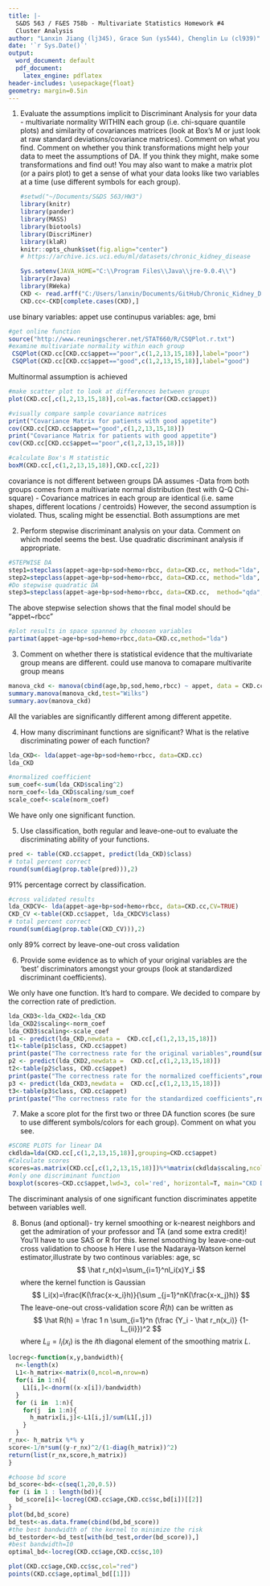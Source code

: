 ```yaml
---
title: |-
  S&DS 563 / F&ES 758b - Multivariate Statistics Homework #4
  Cluster Analysis
author: "Lanxin Jiang (lj345), Grace Sun (ys544), Chenglin Lu (cl939)"
date: '`r Sys.Date()`'
output:
  word_document: default
  pdf_document:
    latex_engine: pdflatex
header-includes: \usepackage{float}
geometry: margin=0.5in
---
```


1. Evaluate the assumptions implicit to Discriminant Analysis for your data - multivariate normality WITHIN each group (i.e. chi-square quantile plots) and similarity of covariances matrices (look at Box's M or just look at raw standard deviations/covariance matrices). Comment on what you find. Comment on whether you think transformations might help your data to meet the assumptions of DA. If you think they might, make some transformations and find out! You may also want to make a matrix plot (or a pairs plot) to get a sense of what your data looks like two variables at a time (use different symbols for each group).

    ```R
    #setwd("~/Documents/S&DS 563/HW3")
    library(knitr)
    library(pander)
    library(MASS)
    library(biotools)
    library(DiscriMiner)
    library(klaR)
    knitr::opts_chunk$set(fig.align="center")
    # https://archive.ics.uci.edu/ml/datasets/chronic_kidney_disease
    ```

    ```R
    Sys.setenv(JAVA_HOME="C:\\Program Files\\Java\\jre-9.0.4\\")
    library(rJava)
    library(RWeka)
    CKD <- read.arff("C:/Users/lanxin/Documents/GitHub/Chronic_Kidney_Disease/Chronic_Kidney_Disease/chronic_kidney_disease_full.arff")
    CKD.cc<-CKD[complete.cases(CKD),]

    ```

use binary variables: appet
use continupus variables: age, bmi

```r
#get online function
source("http://www.reuningscherer.net/STAT660/R/CSQPlot.r.txt")
#examine multivariate normality within each group
 CSQPlot(CKD.cc[CKD.cc$appet=="poor",c(1,2,13,15,18)],label="poor")
 CSQPlot(CKD.cc[CKD.cc$appet=="good",c(1,2,13,15,18)],label="good")
```
Multinormal assumption is achieved

```r
#make scatter plot to look at differences between groups
plot(CKD.cc[,c(1,2,13,15,18)],col=as.factor(CKD.cc$appet))
```

```r
#visually compare sample covariance matrices
print("Covariance Matrix for patients with good appetite")
cov(CKD.cc[CKD.cc$appet=="good",c(1,2,13,15,18)])
print("Covariance Matrix for patients with good appetite")
cov(CKD.cc[CKD.cc$appet=="poor",c(1,2,13,15,18)])

```
```r
#calculate Box's M statistic
boxM(CKD.cc[,c(1,2,13,15,18)],CKD.cc[,22])
```
covariance is not different between groups
DA assumes
-Data from both groups comes from a multivariate normal distribution (test with Q-Q Chi-square)
- Covariance matrices in each group are identical (i.e. same shapes, different locations / centroids)
However, the second assumption is violated. Thus, scaling might be essenctial.
Both assumptions are met


2. Perform stepwise discriminant analysis on your data. Comment on which model seems the best. Use quadratic discriminant analysis if appropriate.
```r
#STEPWISE DA
step1=stepclass(appet~age+bp+sod+hemo+rbcc, data=CKD.cc, method="lda", direction='both')
step2=stepclass(appet~age+bp+sod+hemo+rbcc, data=CKD.cc, method="lda", direction='both', criteria="AS")
#Do stepwise quadratic DA
step3=stepclass(appet~age+bp+sod+hemo+rbcc, data=CKD.cc,  method="qda", direction='both', criteria="AS")
```
The above stepwise selection shows that the final model should be "appet~rbcc" 

```r
#plot results in space spanned by choosen variables
partimat(appet~age+bp+sod+hemo+rbcc,data=CKD.cc,method="lda")
```





3. Comment on whether there is statistical evidence that the multivariate group means are different.
could use manova to comapare multivarite group means
```r
manova_ckd <- manova(cbind(age,bp,sod,hemo,rbcc) ~ appet, data = CKD.cc)
summary.manova(manova_ckd,test="Wilks")
summary.aov(manova_ckd)
```
All the variables are significantly different among different appetite. 

4. How many discriminant functions are significant? What is the relative discriminating power of each function?
```r
lda_CKD<- lda(appet~age+bp+sod+hemo+rbcc, data=CKD.cc)
lda_CKD
```

```r
#normalized coefficient
sum_coef<-sum(lda_CKD$scaling^2)
norm_coef<-lda_CKD$scaling/sum_coef
scale_coef<-scale(norm_coef)
```
We have only one significant function.  


5. Use classification, both regular and leave-one-out to evaluate the discriminating ability of your functions.
```r
pred <- table(CKD.cc$appet, predict(lda_CKD)$class)
# total percent correct
round(sum(diag(prop.table(pred))),2)
```
91% percentage correct by classification. 
```r
#cross validated results
lda_CKDCV<- lda(appet~age+bp+sod+hemo+rbcc, data=CKD.cc,CV=TRUE)
CKD_CV <-table(CKD.cc$appet, lda_CKDCV$class)
# total percent correct
round(sum(diag(prop.table(CKD_CV))),2)
```
only 89% correct by leave-one-out cross validation


6. Provide some evidence as to which of your original variables are the 'best' discriminators amongst your groups (look at standardized discriminant coefficients).

We only have one function. It's hard to compare.
We decided to compare by the correction rate of prediction.
```r
lda_CKD3<-lda_CKD2<-lda_CKD
lda_CKD2$scaling<-norm_coef
lda_CKD3$scaling<-scale_coef
p1 <- predict(lda_CKD,newdata =  CKD.cc[,c(1,2,13,15,18)])
t1<-table(p1$class, CKD.cc$appet)
print(paste("The correctness rate for the original variables",round(sum(diag(prop.table(t1))),2)))
p2 <- predict(lda_CKD2,newdata =  CKD.cc[,c(1,2,13,15,18)])
t2<-table(p2$class, CKD.cc$appet)
print(paste("The correctness rate for the normalized coefficients",round(sum(diag(prop.table(t2))),2)))
p3 <- predict(lda_CKD3,newdata =  CKD.cc[,c(1,2,13,15,18)])
t3<-table(p3$class, CKD.cc$appet)
print(paste("The correctness rate for the standardized coefficients",round(sum(diag(prop.table(t3))),2)))
```


7. Make a score plot for the first two or three DA function scores (be sure to use different symbols/colors for each group). Comment on what you see.
```r
#SCORE PLOTS for linear DA
ckdlda=lda(CKD.cc[,c(1,2,13,15,18)],grouping=CKD.cc$appet)
#Calculate scores
scores=as.matrix(CKD.cc[,c(1,2,13,15,18)])%*%matrix(ckdlda$scaling,ncol=1)
#only one discriminant function
boxplot(scores~CKD.cc$appet,lwd=3, col='red', horizontal=T, main="CKD Discriminant Scores by appetitie")
```
The discriminant analysis of one significant function discriminates appetite between variables well.

8. Bonus (and optional)- try kernel smoothing or k-nearest neighbors and get the admiration of your professor and TA (and some extra credit)! You'll have to use SAS or R for this.
kernel smoothing by leave-one-out cross validation to choose h
Here I use the Nadaraya-Watson kernel estimator,illustrate by two continous variables: age, sc
$$
\hat r_n(x)=\sum_{i=1}^nl_i(x)Y_i
$$
where the kernel function is Gaussian
$$
l_i(x)=\frac{K(\frac{x-x_i}h)}{\sum _{j=1}^nK(\frac{x-x_j}h)}
$$
The leave-one-out cross-validation score $\hat R(h)$ can be written as 
$$
\hat R(h) = \frac 1 n \sum_{i=1}^n (\frac {Y_i - \hat r_n(x_i)} {1-L_{ii}})^2
$$
where $L_{ii} = l_i (x_i)$ is the $i$th diagonal element of the smoothing matrix $L$.

```r
locreg<-function(x,y,bandwidth){
  n<-length(x)
  L1<-h_matrix<-matrix(0,ncol=n,nrow=n)
  for(i in 1:n){
    L1[i,]<-dnorm((x-x[i])/bandwidth)
  }
  for (i in  1:n){
    for(j  in 1:n){
      h_matrix[i,j]<-L1[i,j]/sum(L1[,j])
    }  
  }
r_nx<- h_matrix %*% y
score<-1/n*sum((y-r_nx)^2/(1-diag(h_matrix))^2)
return(list(r_nx,score,h_matrix))
}
```

```r
#choose bd score
bd_score<-bd<-c(seq(1,20,0.5))
for (i in 1 : length(bd)){
  bd_score[i]<-locreg(CKD.cc$age,CKD.cc$sc,bd[i])[[2]]
}
plot(bd,bd_score)
bd_test<-as.data.frame(cbind(bd,bd_score))
#the best bandwidth of the kernel to minimize the risk
bd_testorder<-bd_test[with(bd_test,order(bd_score)),]
#best bandwidth=10
optimal_bd<-locreg(CKD.cc$age,CKD.cc$sc,10)

plot(CKD.cc$age,CKD.cc$sc,col="red")
points(CKD.cc$age,optimal_bd[[1]])
```


